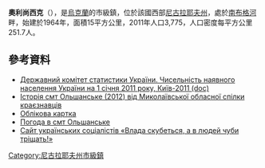 {{No footnotes|time=2015-09-16T13:16:36+00:00}}
'''奧利尚西克'''（{{lang-uk|Ольшанське}}），是[[烏克蘭|烏克蘭]]的市級鎮，位於該國西部[[尼古拉耶夫州|尼古拉耶夫州]]，處於[[南布格河|南布格河]]畔，始建於1964年，面積15平方公里，2011年人口3,775，人口密度每平方公里251.7人。

==參考資料==
*[https://web.archive.org/web/20121010205321/http://stat6.stat.lviv.ua/PXWEB2007/ukr/publ/2011/chnas.zip Державний комітет статистики України. Чисельність наявного населення України на 1 січня 2011 року, Київ-2011 (doc)]
* [https://web.archive.org/web/20161219034338/http://www.mosk.mksat.net/pages/action_plus.html Історія смт Ольшанське (2012) від Миколаївської обласної спілки краєзнавців]
*[http://gska2.rada.gov.ua/pls/z7502/A005?rdat1=16.07.2008&rf7571=22537 Облікова картка]{{dead link|date=2017年12月 |bot=InternetArchiveBot |fix-attempted=yes }}
*[http://pda.weather.in.ua/ua/zhitomirskaja/18949 Погода в смт Ольшанське] {{Wayback|url=http://pda.weather.in.ua/ua/zhitomirskaja/18949 |date=20160304225725 }}
*[http://www.tovarish.com.ua/print/Vlada_skub.html Сайт українських соціалістів «Влада скубеться, а в людей чуби тріщать!»]{{dead link|date=2017年12月 |bot=InternetArchiveBot |fix-attempted=yes }}

{{coord|47|10|7|N|31|45|9|E|scale:30000|display=title}}

{{DEFAULTSORT:Ольшанське}}
[[Category:尼古拉耶夫州市級鎮|Category:尼古拉耶夫州市級鎮]]


{{Mykolaiv-geo-stub}}
